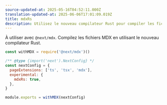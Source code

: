 ```yaml
---
source-updated-at: 2025-05-16T04:52:11.000Z
translation-updated-at: 2025-06-06T17:01:09.019Z
title: mdxRs
description: Utilisez le nouveau compilateur Rust pour compiler les fichiers MDX dans l'App Router.
---
```


À utiliser avec `@next/mdx`. Compilez les fichiers MDX en utilisant le nouveau compilateur Rust.

```js filename="next.config.js"
const withMDX = require('@next/mdx')()

/** @type {import('next').NextConfig} */
const nextConfig = {
  pageExtensions: ['ts', 'tsx', 'mdx'],
  experimental: {
    mdxRs: true,
  },
}

module.exports = withMDX(nextConfig)
```